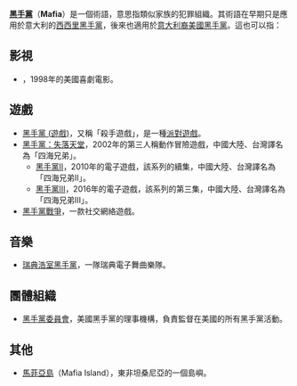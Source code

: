 {{copyedit|time=2016-09-16T07:41:42+00:00}}
'''[[黑手黨|黑手黨]]'''（'''Mafia'''）是一個術語，意思指類似家族的犯罪組織。其術語在早期只是應用於意大利的[[西西里黑手黨|西西里黑手黨]]，後來也適用於[[美國黑手黨|意大利裔美國黑手黨]]。這也可以指：

== 影視 ==
* {{link-en|黑幫掌門人|Mafia!}}，1998年的美國喜劇電影。

== 遊戲 ==
* [[殺手_(遊戲)|黑手黨 (遊戲)]]，又稱「殺手遊戲」，是一種[[派對遊戲|派對遊戲]]。
* [[黑手黨：失落天堂|黑手黨：失落天堂]]，2002年的第三人稱動作冒險遊戲，中國大陸、台灣譯名為「四海兄弟」。
** [[黑手黨II|黑手黨II]]，2010年的電子遊戲，該系列的續集，中國大陸、台灣譯名為「四海兄弟II」。
** [[黑手黨III|黑手黨III]]，2016年的電子遊戲，該系列的第三集，中國大陸、台灣譯名為「四海兄弟III」。
* [[黑手黨戰爭|黑手黨戰爭]]，一款社交網絡遊戲。

== 音樂 ==
* [[瑞典浩室黑手黨|瑞典浩室黑手黨]]，一隊瑞典電子舞曲樂隊。

== 團體組織 ==
* [[黑手黨委員會|黑手黨委員會]]，美國黑手黨的理事機構，負責監督在美國的所有黑手黨活動。

== 其他 ==
* [[馬菲亞島|馬菲亞島]]（Mafia Island），東非坦桑尼亞的一個島嶼。

{{Disambig|CAT=三字消歧義}}